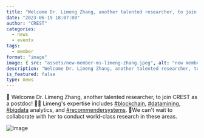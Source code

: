 ```yaml
---
title: "Welcome Dr. Limeng Zhang, another talented researcher, to join CREST as a postdoc!"
date: "2023-06-19 18:07:00"
author: "CREST"
categories:
  - news
  - eventx
tags:
  - member
format: "image"
image: { src: "assets/new-member-ms-limeng-zhang.jpeg", alt: "new member" }
description: "Welcome Dr. Limeng Zhang, another talented researcher, to join CREST as a postdoc!"
is_featured: false
type: news
---
```

📣 Welcome Dr. Limeng Zhang, another talented researcher, to join CREST as a postdoc!
👩‍💼 Limeng's expertise includes [#blockchain](https://x.com/hashtag/blockchain?src=hashtag_click), [#datamining](https://x.com/hashtag/datamining?src=hashtag_click), [#bigdata](https://x.com/hashtag/bigdata?src=hashtag_click) analytics, and [#recommendersystems](https://x.com/hashtag/recommendersystems?src=hashtag_click).
🤝We can't wait to collaborate with her to conduct world-class research in these areas.

![Image](assets/new-member-ms-limeng-zhang.jpeg "New Member")